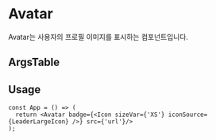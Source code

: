 
<Meta of={AvatarStories} />

# Avatar

Avatar는 사용자의 프로필 이미지를 표시하는 컴포넌트입니다.

<Canvas of={AvatarStories.Playground} />


## ArgsTable

<ArgsTable of={Avatar} />

## Usage

```tsx
const App = () => (
  return <Avatar badge={<Icon sizeVar={'XS'} iconSource={LeaderLargeIcon} />} src={'url'}/>
);
```



